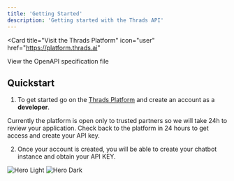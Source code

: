 ```yaml
---
title: 'Getting Started'
description: 'Getting started with the Thrads API'
---
```


<Card
  title="Visit the Thrads Platform"
  icon="user"
  href="https://platform.thrads.ai"
>
  View the OpenAPI specification file
</Card>

## Quickstart

1. To get started go on the [Thrads Platform](https://platform.thrads.ai) and create an account as a **developer**.

<Note>
  Currently the platform is open only to trusted partners so we will take 24h to review your application. Check back to the platform in 24 hours 
  to get access and create your API key. 
</Note>

2. Once your account is created, you will be able to create your chatbot instance and obtain your API KEY.

<img
  className="block dark:hidden rounded-img"
  src="/images/platform_img2.png"
  alt="Hero Light"
/>
<img
  className="hidden dark:block rounded-img"
  src="/images/platform_img2.png"
  alt="Hero Dark"
/>
```
